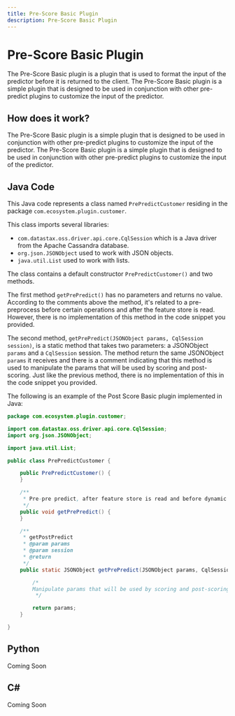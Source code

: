 ```yaml
---
title: Pre-Score Basic Plugin
description: Pre-Score Basic Plugin
---
```



# Pre-Score Basic Plugin

The Pre-Score Basic plugin is a plugin that is used to format the input of the predictor before it is returned to the client. The Pre-Score Basic plugin is a simple plugin that is designed to be used in conjunction with other pre-predict plugins to customize the input of the predictor.

## How does it work?

The Pre-Score Basic plugin is a simple plugin that is designed to be used in conjunction with other pre-predict plugins to customize the input of the predictor. The Pre-Score Basic plugin is a simple plugin that is designed to be used in conjunction with other pre-predict plugins to customize the input of the predictor.

## Java Code

This Java code represents a class named `PrePredictCustomer` residing in the package `com.ecosystem.plugin.customer`.

This class imports several libraries:
- `com.datastax.oss.driver.api.core.CqlSession` which is a Java driver from the Apache Cassandra database.
- `org.json.JSONObject` used to work with JSON objects.
- `java.util.List` used to work with lists.

The class contains a default constructor `PrePredictCustomer()` and two methods.

The first method `getPrePredict()` has no parameters and returns no value. According to the comments above the method, it's related to a pre-preprocess before certain operations and after the feature store is read. However, there is no implementation of this method in the code snippet you provided.

The second method, `getPrePredict(JSONObject params, CqlSession session)`, is a static method that takes two parameters: a JSONObject `params` and a `CqlSession` session. The method return the same JSONObject `params` it receives and there is a comment indicating that this method is used to manipulate the params that will be used by scoring and post-scoring. Just like the previous method, there is no implementation of this in the code snippet you provided.

The following is an example of the Post Score Basic plugin implemented in Java:

```java
package com.ecosystem.plugin.customer;

import com.datastax.oss.driver.api.core.CqlSession;
import org.json.JSONObject;

import java.util.List;

public class PrePredictCustomer {

    public PrePredictCustomer() {
    }

    /**
     * Pre-pre predict, after feature store is read and before dynamic and static corpora.
     */
    public void getPrePredict() {
    }

    /**
     * getPostPredict
     * @param params
     * @param session
     * @return
     */
    public static JSONObject getPrePredict(JSONObject params, CqlSession session) {

        /*
        Manipulate params that will be used by scoring and post-scoring
         */

        return params;
    }

}
```

## Python

Coming Soon

## C#

Coming Soon
